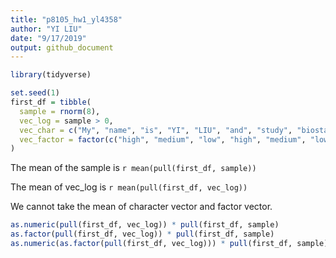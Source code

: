```yaml
---
title: "p8105_hw1_yl4358"
author: "YI LIU"
date: "9/17/2019"
output: github_document
---
```


```r
library(tidyverse)

set.seed(1)
first_df = tibble(
  sample = rnorm(8),
  vec_log = sample > 0,
  vec_char = c("My", "name", "is", "YI", "LIU", "and", "study", "biostatistics"),
  vec_factor = factor(c("high", "medium", "low", "high", "medium", "low", "low", "low"))
)

```
The mean of the sample is `r mean(pull(first_df, sample))`

The mean of vec_log is `r mean(pull(first_df, vec_log))`

We cannot take the mean of character vector and factor vector.

```r
as.numeric(pull(first_df, vec_log)) * pull(first_df, sample)
as.factor(pull(first_df, vec_log)) * pull(first_df, sample)
as.numeric(as.factor(pull(first_df, vec_log))) * pull(first_df, sample)

```

